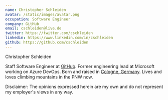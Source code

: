 ```yaml
---
name: Christopher Schleiden
avatar: /static/images/avatar.png
occupation: Software Engineer
company: GitHub
email: cschleiden@live.de
twitter: https://twitter.com/cschleiden
linkedin: https://www.linkedin.com/in/cschleiden
github: https://github.com/cschleiden
---
```


Christopher Schleiden

Staff Software Engineer at [GitHub](https://www.github.com). Former engineering lead at Microsoft working on Azure DevOps. Born and raised in [Cologne, Germany](https:/www.cologne.de). Lives and loves climbing mountains in the PNW now.

Disclaimer: The opinions expressed herein are my own and do not represent my employer's views in any way.
